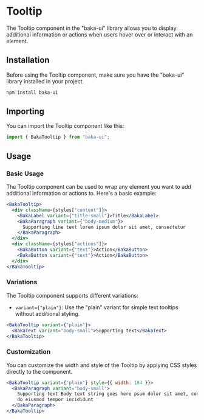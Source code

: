 # Tooltip

The Tooltip component in the "baka-ui" library allows you to display additional information or actions when users hover over or interact with an element.

## Installation

Before using the Tooltip component, make sure you have the "baka-ui" library installed in your project.

```bash
npm install baka-ui
```

## Importing

You can import the Tooltip component like this:

```javascript
import { BakaTooltip } from "baka-ui";
```

## Usage

### Basic Usage

The Tooltip component can be used to wrap any element you want to add additional information or actions to. Here's a basic example:

```jsx
<BakaTooltip>
  <div className={styles["content"]}>
    <BakaLabel variant={"title-small"}>Title</BakaLabel>
    <BakaParagraph variant={"body-medium"}>
      Supporting line text lorem ipsum dolor sit amet, consectetur
    </BakaParagraph>
  </div>
  <div className={styles["actions"]}>
    <BakaButton variant={"text"}>Action</BakaButton>
    <BakaButton variant={"text"}>Action</BakaButton>
  </div>
</BakaTooltip>
```

### Variations

The Tooltip component supports different variations:

- `variant={"plain"}`: Use the "plain" variant for simple text tooltips without additional styling.

```jsx
<BakaTooltip variant={"plain"}>
  <BakaText variant="body-small">Supporting text</BakaText>
</BakaTooltip>
```

### Customization

You can customize the width and style of the Tooltip by applying CSS styles directly to the component.

```jsx
<BakaTooltip variant={"plain"} style={{ width: 184 }}>
  <BakaParagraph variant="body-small">
    Supporting text Body text string goes here psum dolor sit amet, consectetur adipiscing elit, sed
    do eiusmod tempor incididunt
  </BakaParagraph>
</BakaTooltip>
```
